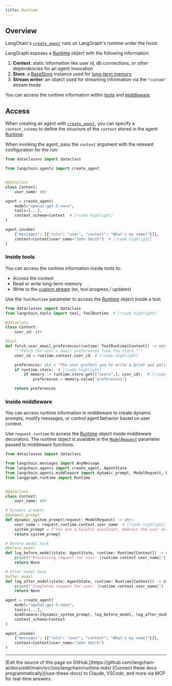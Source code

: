 ```yaml
---
title: Runtime
---
```




## Overview

LangChain's [`create_agent`](https://reference.langchain.com/python/langchain/agents/#langchain.agents.create_agent) runs on LangGraph's runtime under the hood.


LangGraph exposes a [Runtime](https://reference.langchain.com/python/langgraph/runtime/#langgraph.runtime.Runtime) object with the following information:

1. **Context**: static information like user id, db connections, or other dependencies for an agent invocation
2. **Store**: a [BaseStore](https://reference.langchain.com/python/langgraph/store/#langgraph.store.base.BaseStore) instance used for [long-term memory](/oss/python/langchain/long-term-memory)
3. **Stream writer**: an object used for streaming information via the `"custom"` stream mode

You can access the runtime information within [tools](#inside-tools) and [middleware](#inside-middleware).

## Access

When creating an agent with [`create_agent`](https://reference.langchain.com/python/langchain/agents/#langchain.agents.create_agent), you can specify a `context_schema` to define the structure of the `context` stored in the agent [Runtime](https://reference.langchain.com/python/langgraph/runtime/#langgraph.runtime.Runtime).



When invoking the agent, pass the `context` argument with the relevant configuration for the run:

```python
from dataclasses import dataclass

from langchain.agents import create_agent


@dataclass
class Context:
    user_name: str

agent = create_agent(
    model="openai:gpt-5-nano",
    tools=[...],
    context_schema=Context  # [!code highlight]
)

agent.invoke(
    {"messages": [{"role": "user", "content": "What's my name?"}]},
    context=Context(user_name="John Smith")  # [!code highlight]
)
```



### Inside tools

You can access the runtime information inside tools to:

* Access the context
* Read or write long-term memory
* Write to the [custom stream](/oss/python/langchain/streaming#custom-updates) (ex, tool progress / updates)

Use the `ToolRuntime` parameter to access the [Runtime](https://reference.langchain.com/python/langgraph/runtime/#langgraph.runtime.Runtime) object inside a tool.

```python
from dataclasses import dataclass
from langchain.tools import tool, ToolRuntime  # [!code highlight]

@dataclass
class Context:
    user_id: str

@tool
def fetch_user_email_preferences(runtime: ToolRuntime[Context]) -> str:  # [!code highlight]
    """Fetch the user's email preferences from the store."""
    user_id = runtime.context.user_id  # [!code highlight]

    preferences: str = "The user prefers you to write a brief and polite email."
    if runtime.store:  # [!code highlight]
        if memory := runtime.store.get(("users",), user_id):  # [!code highlight]
            preferences = memory.value["preferences"]

    return preferences
```



### Inside middleware

You can access runtime information in middleware to create dynamic prompts, modify messages, or control agent behavior based on user context.

Use `request.runtime` to access the [Runtime](https://reference.langchain.com/python/langgraph/runtime/#langgraph.runtime.Runtime) object inside middleware decorators. The runtime object is available in the [`ModelRequest`](https://reference.langchain.com/python/langchain/middleware/#langchain.agents.middleware.ModelRequest) parameter passed to middleware functions.

```python
from dataclasses import dataclass

from langchain.messages import AnyMessage
from langchain.agents import create_agent, AgentState
from langchain.agents.middleware import dynamic_prompt, ModelRequest, before_model, after_model
from langgraph.runtime import Runtime


@dataclass
class Context:
    user_name: str

# Dynamic prompts
@dynamic_prompt
def dynamic_system_prompt(request: ModelRequest) -> str:
    user_name = request.runtime.context.user_name  # [!code highlight]
    system_prompt = f"You are a helpful assistant. Address the user as {user_name}."
    return system_prompt

# Before model hook
@before_model
def log_before_model(state: AgentState, runtime: Runtime[Context]) -> dict | None:  # [!code highlight]
    print(f"Processing request for user: {runtime.context.user_name}")  # [!code highlight]
    return None

# After model hook
@after_model
def log_after_model(state: AgentState, runtime: Runtime[Context]) -> dict | None:  # [!code highlight]
    print(f"Completed request for user: {runtime.context.user_name}")  # [!code highlight]
    return None

agent = create_agent(
    model="openai:gpt-5-nano",
    tools=[...],
    middleware=[dynamic_system_prompt, log_before_model, log_after_model],  # [!code highlight]
    context_schema=Context
)

agent.invoke(
    {"messages": [{"role": "user", "content": "What's my name?"}]},
    context=Context(user_name="John Smith")
)
```

---

<Callout icon="pen-to-square" iconType="regular">
    [Edit the source of this page on GitHub.](https://github.com/langchain-ai/docs/edit/main/src/oss/langchain/runtime.mdx)
</Callout>
<Tip icon="terminal" iconType="regular">
    [Connect these docs programmatically](/use-these-docs) to Claude, VSCode, and more via MCP for    real-time answers.
</Tip>
